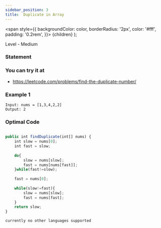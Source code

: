 ```yaml
---
sidebar_position: 3
title:  Duplicate in Array
---
```



  <span
    style={{
      backgroundColor: color,
      borderRadius: '2px',
      color: '#fff',
      padding: '0.2rem',
    }}>
    {children}
  </span>
);

Level - <Highlight color="#fece2f">Medium</Highlight>

### Statement

>

### You can try it at

- https://leetcode.com/problems/find-the-duplicate-number/

### Example 1

```
Input: nums = [1,3,4,2,2]
Output: 2
```


### Optimal Code

<Tabs>
<TabItem value="java" label="Java">

```js

public int findDuplicate(int[] nums) {
    int slow = nums[0];
    int fast = slow;
    
    do{
        slow = nums[slow];
        fast = nums[nums[fast]];
    }while(fast!=slow);
    
    fast = nums[0];
    
    while(slow!=fast){
        slow = nums[slow];
        fast = nums[fast];
    }
    return slow;
}
```

</TabItem>

<TabItem value="other" label="Other">

```
currently no other languages supported
```

</TabItem>

</Tabs>